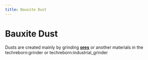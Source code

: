 ```yaml
---
title: Bauxite Dust
---
```


<ItemImage file="bauxite_dust" alt="Bauxite Dust" size="200" />

# Bauxite Dust

Dusts are created mainly by grinding **[ores](/world_generation/ore)** or another materials in the <mcitem>techreborn:grinder</mcitem> 
or <mcitem>techreborn:industrial_grinder</mcitem>
